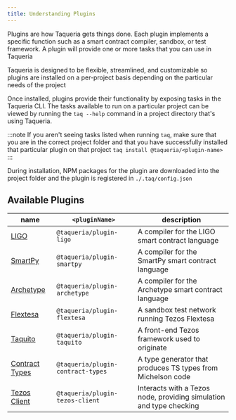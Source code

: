 ```yaml
---
title: Understanding Plugins
---
```



Plugins are how Taqueria gets things done. Each plugin implements a specific function such as a smart contract compiler, sandbox, or test framework. A plugin will provide one or more tasks that you can use in Taqueria

Taqueria is designed to be flexible, streamlined, and customizable so plugins are installed on a per-project basis depending on the particular needs of the project

Once installed, plugins provide their functionality by exposing tasks in the Taqueria CLI. The tasks available to run on a particular project can be viewed by running the `taq --help` command in a project directory that's using Taqueria. 

:::note
If you aren't seeing tasks listed when running `taq`, make sure that you are in the correct project folder and that you have successfully installed that particular plugin on that project `taq install @taqueria/<plugin-name>`
:::

During installation, NPM packages for the plugin are downloaded into the project folder and the plugin is registered in `./.taq/config.json`

## Available Plugins

| name                                           |  `<pluginName>`                   |  description                                                        |
|------------------------------------------------|-----------------------------------|---------------------------------------------------------------------|
| [LIGO](./plugin-ligo.mdx/)                     | `@taqueria/plugin-ligo`           | A compiler for the LIGO smart contract language                     |
| [SmartPy](./plugin-smartpy.mdx/)               | `@taqueria/plugin-smartpy`        | A compiler for the SmartPy smart contract language                  |
| [Archetype](./plugin-archetype.mdx/)           | `@taqueria/plugin-archetype`      | A compiler for the Archetype smart contract language                |
| [Flextesa](./plugin-flextesa.mdx/)             | `@taqueria/plugin-flextesa`       | A sandbox test network running Tezos Flextesa                       | 
| [Taquito](./plugin-taquito.mdx/)               | `@taqueria/plugin-taquito`        | A front-end Tezos framework used to originate                       |
| [Contract Types](./plugin-contract-types.mdx/) | `@taqueria/plugin-contract-types` | A type generator that produces TS types from Michelson code         |
| [Tezos Client](./plugin-tezos-client.mdx/)     | `@taqueria/plugin-tezos-client`   | Interacts with a Tezos node, providing simulation and type checking |